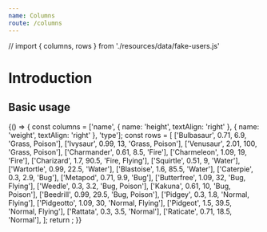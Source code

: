 ```yaml
---
name: Columns
route: /columns
---
```


// import { columns, rows } from './resources/data/fake-users.js'


# Introduction


## Basic usage

<Playground>
{() => {
  const columns = ['name', { name: 'height', textAlign: 'right' }, { name: 'weight', textAlign: 'right' }, 'type'];
  const rows = [
    ['Bulbasaur', 0.71, 6.9, 'Grass, Poison'], 
    ['Ivysaur', 0.99, 13, 'Grass, Poison'], 
    ['Venusaur', 2.01, 100, 'Grass, Poison'], 
    ['Charmander', 0.61, 8.5, 'Fire'], 
    ['Charmeleon', 1.09, 19, 'Fire'], 
    ['Charizard', 1.7, 90.5, 'Fire, Flying'], 
    ['Squirtle', 0.51, 9, 'Water'], 
    ['Wartortle', 0.99, 22.5, 'Water'], 
    ['Blastoise', 1.6, 85.5, 'Water'], 
    ['Caterpie', 0.3, 2.9, 'Bug'], 
    ['Metapod', 0.71, 9.9, 'Bug'], 
    ['Butterfree', 1.09, 32, 'Bug, Flying'], 
    ['Weedle', 0.3, 3.2, 'Bug, Poison'], 
    ['Kakuna', 0.61, 10, 'Bug, Poison'], 
    ['Beedrill', 0.99, 29.5, 'Bug, Poison'], 
    ['Pidgey', 0.3, 1.8, 'Normal, Flying'], 
    ['Pidgeotto', 1.09, 30, 'Normal, Flying'], 
    ['Pidgeot', 1.5, 39.5, 'Normal, Flying'], 
    ['Rattata', 0.3, 3.5, 'Normal'], 
    ['Raticate', 0.71, 18.5, 'Normal'],
  ];
  return <WindowTable columns={columns} rows={rows} checkbox />;
}}
</Playground>
